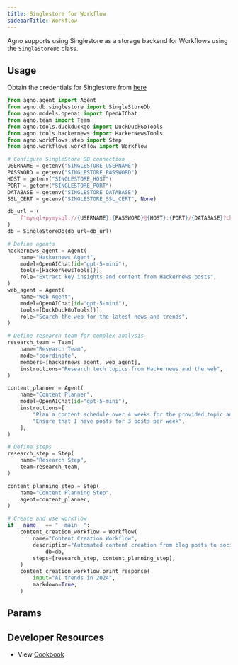 ```yaml
---
title: Singlestore for Workflow
sidebarTitle: Workflow
---
```


Agno supports using Singlestore as a storage backend for Workflows using the `SingleStoreDb` class.

## Usage

Obtain the credentials for Singlestore from [here](https://portal.singlestore.com/)

```python singlestore_for_workflow.py
from agno.agent import Agent
from agno.db.singlestore import SingleStoreDb
from agno.models.openai import OpenAIChat
from agno.team import Team
from agno.tools.duckduckgo import DuckDuckGoTools
from agno.tools.hackernews import HackerNewsTools
from agno.workflows.step import Step
from agno.workflows.workflow import Workflow

# Configure SingleStore DB connection
USERNAME = getenv("SINGLESTORE_USERNAME")
PASSWORD = getenv("SINGLESTORE_PASSWORD")
HOST = getenv("SINGLESTORE_HOST")
PORT = getenv("SINGLESTORE_PORT")
DATABASE = getenv("SINGLESTORE_DATABASE")
SSL_CERT = getenv("SINGLESTORE_SSL_CERT", None)

db_url = (
    f"mysql+pymysql://{USERNAME}:{PASSWORD}@{HOST}:{PORT}/{DATABASE}?charset=utf8mb4"
)
db = SingleStoreDb(db_url=db_url)

# Define agents
hackernews_agent = Agent(
    name="Hackernews Agent",
    model=OpenAIChat(id="gpt-5-mini"),
    tools=[HackerNewsTools()],
    role="Extract key insights and content from Hackernews posts",
)
web_agent = Agent(
    name="Web Agent",
    model=OpenAIChat(id="gpt-5-mini"),
    tools=[DuckDuckGoTools()],
    role="Search the web for the latest news and trends",
)

# Define research team for complex analysis
research_team = Team(
    name="Research Team",
    mode="coordinate",
    members=[hackernews_agent, web_agent],
    instructions="Research tech topics from Hackernews and the web",
)

content_planner = Agent(
    name="Content Planner",
    model=OpenAIChat(id="gpt-5-mini"),
    instructions=[
        "Plan a content schedule over 4 weeks for the provided topic and research content",
        "Ensure that I have posts for 3 posts per week",
    ],
)

# Define steps
research_step = Step(
    name="Research Step",
    team=research_team,
)

content_planning_step = Step(
    name="Content Planning Step",
    agent=content_planner,
)

# Create and use workflow
if __name__ == "__main__":
    content_creation_workflow = Workflow(
        name="Content Creation Workflow",
        description="Automated content creation from blog posts to social media",
            db=db,
        steps=[research_step, content_planning_step],
    )
    content_creation_workflow.print_response(
        input="AI trends in 2024",
        markdown=True,
    )               
```

## Params

<Snippet file="db-singlestore-params.mdx" />

## Developer Resources

- View [Cookbook](https://github.com/agno-agi/agno/tree/v2.0/cookbook/db/singlestore/singlestore_for_workflow.py)
